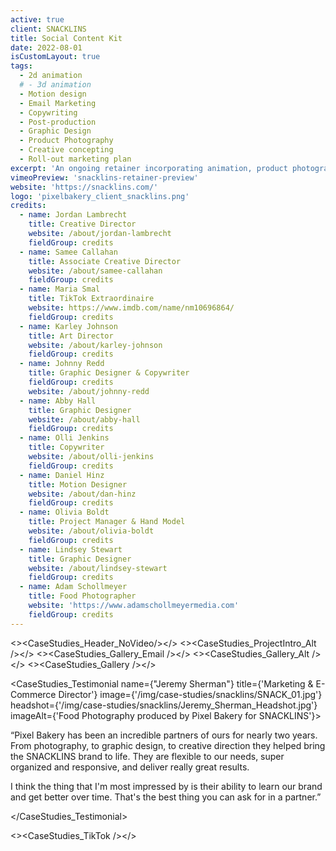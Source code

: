 ```yaml
---
active: true
client: SNACKLINS
title: Social Content Kit
date: 2022-08-01
isCustomLayout: true
tags:
  - 2d animation
  # - 3d animation
  - Motion design
  - Email Marketing
  - Copywriting
  - Post-production
  - Graphic Design
  - Product Photography
  - Creative concepting
  - Roll-out marketing plan
excerpt: 'An ongoing retainer incorporating animation, product photography, and social media content that allows our team to help build their brand.'
vimeoPreview: 'snacklins-retainer-preview'
website: 'https://snacklins.com/'
logo: 'pixelbakery_client_snacklins.png'
credits:
  - name: Jordan Lambrecht
    title: Creative Director
    website: /about/jordan-lambrecht
    fieldGroup: credits
  - name: Samee Callahan
    title: Associate Creative Director
    website: /about/samee-callahan
    fieldGroup: credits
  - name: Maria Smal
    title: TikTok Extraordinaire
    website: https://www.imdb.com/name/nm10696864/
    fieldGroup: credits
  - name: Karley Johnson
    title: Art Director
    website: /about/karley-johnson
    fieldGroup: credits
  - name: Johnny Redd
    title: Graphic Designer & Copywriter
    fieldGroup: credits
    website: /about/johnny-redd
  - name: Abby Hall
    title: Graphic Designer
    website: /about/abby-hall
    fieldGroup: credits
  - name: Olli Jenkins
    title: Copywriter
    website: /about/olli-jenkins
    fieldGroup: credits
  - name: Daniel Hinz
    title: Motion Designer
    website: /about/dan-hinz
    fieldGroup: credits
  - name: Olivia Boldt
    title: Project Manager & Hand Model 
    website: /about/olivia-boldt
    fieldGroup: credits
  - name: Lindsey Stewart
    title: Graphic Designer
    website: /about/lindsey-stewart
    fieldGroup: credits
  - name: Adam Schollmeyer
    title: Food Photographer
    website: 'https://www.adamschollmeyermedia.com'
    fieldGroup: credits
---
```

<><CaseStudies_Header_NoVideo/></>
<><CaseStudies_ProjectIntro_Alt /></>
<><CaseStudies_Gallery_Email /></>
<><CaseStudies_Gallery_Alt /></>
<><CaseStudies_Gallery /></>

<CaseStudies_Testimonial name={"Jeremy Sherman"} title={'Marketing & E-Commerce Director'} image={'/img/case-studies/snacklins/SNACK_01.jpg'} headshot={'/img/case-studies/snacklins/Jeremy_Sherman_Headshot.jpg'} imageAlt={'Food Photography produced by Pixel Bakery for SNACKLINS'}>

“Pixel Bakery has been an incredible partners of ours for nearly two years. From photography, to graphic design, to creative direction they helped bring the SNACKLINS brand to life. They are flexible to our needs, super organized and responsive, and deliver really great results. 

I think the thing that I'm most impressed by is their ability to learn our brand and get better over time. That's the best thing you can ask for in a partner.”

</CaseStudies_Testimonial>

<><CaseStudies_TikTok /></>
